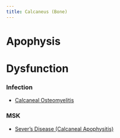 ```yaml
---
title: Calcaneus (Bone)
---
```




# Apophysis

# Dysfunction

:::{layout-ncol="3"}
### Infection

- [Calcaneal Osteomyelitis]({{< var ref-calcaneus-bone.osteomyelitis >}})

### MSK

- [Sever's Disease (Calcaneal Apophysitis)]({{< var ref-calcaneus-bone.apophysitis >}})

:::